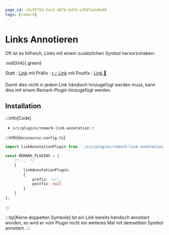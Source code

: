 ```yaml
---
page_id: c9c9f754-5ec5-487b-bdfd-a7047adc0e48
tags: [remark]
---
```


# Links Annotieren

Oft ist es hilfreich, Links mit einem zusätzlichen Symbol hervorzuheben:



:mdi[link]{.green}

Statt
: <a href="#">Link</a>
mit Präfix
: [👉 Link](#)
mit Postfix
: <a href="#">Link 🔗</a>

Damit dies nicht in jedem Link händisch hinzugefügt werden muss, kann dies mit einem Remark-Plugin hinzugefügt werden.

## Installation

:::info[Code]
- `src/plugins/remark-link-annotation`
:::

:::info[`docusaurus.config.ts`]
```ts
import linkAnnotationPlugin from './src/plugins/remark-link-annotation/plugin';

const REMARK_PLUGINS = [
    /* ... */
    [
        linkAnnotationPlugin,
        {
            prefix: '👉',
            postfix: null
        }
    ]
];
```
:::

:::tip[Keine doppelten Symbole]
Ist ein Link bereits händisch annotiert worden, so wird er vom Plugin nicht ein weiteres Mal mit demselben Symbol annotiert.
:::